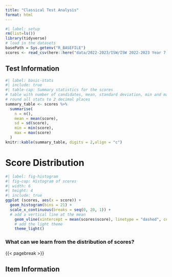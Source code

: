 ```yaml
---
title: "Classical Test Analysis"
format: html
---
```


```r
#| label: setup
rm(list=ls())
library(tidyverse)
# load in the datasets
basePath = Sys.getenv("R_BASEFILE")
scores <- read_csv(here::here("data/2022-2023/ISW/ISW 2022-2023 Year 7 Jan", "scores.csv"))
```

## Test Information
    
```r
#| label: basic-stats
#| include: true
#| table-cap: Summary statistics for the scores
# table with number of candidates, mean, standard deviation, min and max
# round all stats to 2 decimal places
summary_table <- scores %>% 
  summarise(
    n = n(),
    mean = mean(score),
    sd = sd(score),
    min = min(score),
    max = max(score)
  )
knitr::kable(summary_table, digits = 2,align = "c")
```

# Score Distribution

```r
#| label: fig-histogram
#| fig-cap: Histogram of scores
#| width: 6
#| height: 4
#| include: true
ggplot (scores, aes(x = score)) +
  geom_histogram(bins = 21) +
  scale_x_continuous(breaks = seq(0, 20, 1)) +
  # add a vertical line at the mean
    geom_vline(xintercept = mean(scores$score), linetype = "dashed", color = "red") +
    # add the light theme
    theme_light() 


``` 

### What can we learn from the distribution of scores?

{{< pagebreak >}}

## Item Information